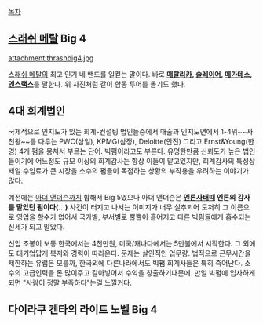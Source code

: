 [[목차]]

== [[스래쉬 메탈]] Big 4 ==
attachment:thrashbig4.jpg

[[스래쉬 메탈]]의 최고 인기 네 밴드를 일컫는 말이다. 바로 '''[[메탈리카]], [[슬레이어(밴드)|슬레이어]], [[메가데스(밴드)|메가데스]], [[앤스랙스]]'''를 말한다. 위 사진처럼 같이 합동 투어를 돌기도 했다.


== 4대 회계법인 ==

국제적으로 인지도가 있는 회계-컨설팅 법인들중에서 매출과 인지도면에서 1-4위~~사천왕~~를 다투는 PWC(삼일), KPMG(삼정), Deloitte(안진) 그리고 Ernst&Young(한영) 4개 펌을 뭉쳐서 부르는 단어. 빅펌이라고도 부른다. 유명한만큼 신뢰도가 높은 법인들이기에 어느정도 규모 이상의 회계감사는 항상 이들이 맡고있지만, 회계감사의 특성상 제일 수임료가 큰 시장을 소수의 펌들이 독점하는 상황의 부작용을 우려하는 이야기가 많다.

예전에는 [[아더 앤더슨]]까지 합해서 Big 5였으나 아더 앤더슨은 '''[[엔론]]사태때 엔론의 감사를 맡았던 펌이다(...)''' 사건이 터지고 나서는 이미지가 너무 실추되어 도저히 그 이름으로 영업을 할수가 없어서 국가별, 부서별로 뿔뿔이 흩어지고 다른 빅펌들에게 흡수되는 신세가 되고 말았다.

신입 초봉이 보통 한국에서는 4천만원, 미국/캐나다에서는 5만불에서 시작한다. 그 외에도 대기업답게 복지와 경력이 따라온다. 문제는 살인적인 업무량. 법적으로 근무시간을 제한하는 유럽은 모를까, 한국외에 다른나라에서도 빅펌 회계사들은 특히 죽어난다. 소수의 고급인력을 돈 많이주고 갈아넣어서 수익을 창출하기때문에. 만일 빅펌에 입사하게되면 "사람이 정말 부족하다"는걸 느낄거다.

== 다이라쿠 켄타의 라이트 노벨 Big 4 ==
